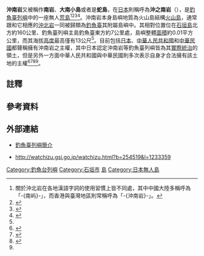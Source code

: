 {{Coord|25|45|19|N|123|33|59|E|display = title}}
{{noteTA
| G1 = 钓鱼台
}}
{{Infobox disputed islands
| plural = yes
| name = 沖南岩
| image name = Okinominamiiwa of Senkaku Islands.jpg
| image caption = [[日本|日本]][[國土交通省|國土交通省]]於空中所拍攝的沖南岩，攝於1978年。
| image size = 300px
| locator map = Diaoyutai senkaku.png
| map_custom =
| native name =
| native name link =
| other_names = <br />[[漢語|漢語]]：-{南屿}-、-{沖南岩}-<br />[[日語|日語]]：{{lang|ja|沖の南岩}}、{{lang|ja|沖ノ南岩}}、{{lang|ja|おきのみなみいわ}}
| location = [[太平洋|太平洋]][[東海|東海]]
| coordinates = {{Coord|25|45|19|N|123|33|59|E|type:isle|display = inline}}<ref>{{Cite web|url=http://www.soa.gov.cn/soa/news/importantnews/webinfo/2012/09/1347338538857746.htm|title=钓鱼岛及其部分附属岛屿地理坐标|author=|date=2012年9月15日|publisher=[[國家海洋局|國家海洋局]]|language=zh-hans|accessdate=2012年2月17日|quote=|deadurl=yes|archiveurl=https://web.archive.org/web/20120918221427/http://www.soa.gov.cn/soa/news/importantnews/webinfo/2012/09/1347338538857746.htm|archivedate=2012年9月18日}}</ref>
| archipelago =
| total islands = 1座島礁
| major islands = 
| area = 0.01[[平方公里|平方公里]]（2.5英畝<ref name="沖繩縣廳">{{Cite web |url= http://www.pref.okinawa.jp/tochi/toukeide%20tousyo.html |script-title= ja:沖縄県島しょ別面積一覧 |author=  |date= 2007年12月 |publisher= {{Link-ja|沖繩縣廳|沖縄県庁}} |language= ja |accessdate= 2012年11月16日 |quote=  |deadurl= yes |archiveurl= https://web.archive.org/web/20120514204807/http://www.pref.okinawa.jp/tochi/toukeide%20tousyo.html |archivedate= 2012年5月14日 }}</ref>）
| length = 
| width =
| coastline= 
| highest mount = 13[[公尺|公尺]]（43英尺）
| elevation = 
| country claim = {{JPN}}
| country claim divisions title = 大字
| country claim divisions = [[沖繩縣|沖繩縣]][[石垣市|石垣市]][[登野城|登野城]]<ref name = "角川日本地理大辭典">{{Cite book | author =  | title = 《{{Link-ja|角川日本地理大辭典|角川日本地名大辞典|角川日本地理大辭典（47）沖繩縣}}》 | location = 日本富士見 | publisher = [[角川書店|角川書店]] | date = 1986年6月 | pages = 第332頁 | ISBN = 978-4040014708 | accessdate = 2012年11月16日 | url =  | language = ja | quote =  }}</ref>
| country claim capital city = 
| country claim largest city = 
| country claim largest city population =
| country claim leader title =
| country claim leader name =
| country 1 claim = {{PRC}}
| country 1 claim divisions title = 里
| country 1 claim divisions = [[台灣省_(中華人民共和國)|臺灣省]][[宜蘭縣|宜蘭縣]][[頭城鎮|頭城鎮]][[大溪里_(宜蘭縣)|大溪里]]<ref>{{Cite web |url= http://news.xinhuanet.com/2012-09/25/c_113202698.htm |title= 《钓鱼岛是中国的固有领土》白皮书 |author= [[國務院新聞辦公室|國務院新聞辦公室]] |date= 2012年9月25日 |publisher= [[新華網|新華網]] |language= zh-hans |accessdate= 2012年11月16日 |quote=  |archive-date= 2018年12月25日 |archive-url= https://web.archive.org/web/20181225074916/http://www.xinhuanet.com//2012-09/25/c_113202698.htm |dead-url= no }}</ref><ref>{{Cite web |url= http://ir.canterbury.ac.nz/bitstream/10092/4085/1/thesis_fulltext.pdf |title= The Diaoyu / Senkaku Islands Dispute |author= Martin Lohmeyer |date= 2008年 |publisher= [[坎特伯雷大學|坎特伯雷大學]] |language= en |accessdate= 2012年11月16日 |quote=  |archive-date= 2011年7月18日 |archive-url= https://web.archive.org/web/20110718173058/http://ir.canterbury.ac.nz/bitstream/10092/4085/1/thesis_fulltext.pdf |dead-url= yes }}</ref>
| country 1 claim capital city = 
| country 1 claim largest city =
| country 1 claim largest city population =
| country 1 claim leader title =
| country 1 claim leader name =
| country 2 claim = {{ROC}}
| country 2 claim divisions title = 里
| country 2 claim divisions = [[臺灣省|臺灣省]][[宜蘭縣|宜蘭縣]][[頭城鎮|頭城鎮]][[大溪里_(宜蘭縣)|大溪里]]<ref>{{Cite web |url= http://www.mofa.gov.tw/official/Home/Detail/3ae02dac-e8cc-479b-9fac-c65f31742761?arfid=2b7802ba-d5e8-4538-9ec2-4eb818179015&opno=027ffe58-09dd-4b7c-a554-99def06b00a1 |title= 釣魚臺列嶼之主權聲明 |author=  |date= 2012年4月3日 |publisher= [[中華民國外交部|中華民國外交部]] |language= zh-hant |accessdate= 2012年11月16日 |quote=  |archive-date= 2013年9月28日 |archive-url= https://web.archive.org/web/20130928150752/http://www.mofa.gov.tw/official/Home/Detail/3ae02dac-e8cc-479b-9fac-c65f31742761?arfid=2b7802ba-d5e8-4538-9ec2-4eb818179015&opno=027ffe58-09dd-4b7c-a554-99def06b00a1 |dead-url= no }}</ref>
| country 2 claim capital city =
| country 2 claim largest city =
| country 2 claim largest city population =
| country 2 claim leader title =
| country 2 claim leader name =
| country = 
| country admin divisions title =
| country admin divisions = 
| country capital city = 
| country largest city = 
| country largest city population = 
| country leader title = 
| country leader name = 
| demonym = 
| population = 0人
| population as of =
| density =
| ethnic groups =
| additional info =
}}

'''沖南岩'''又被稱作'''南岩'''、'''大南小島'''或者是'''蛇島'''，在[[日本|日本]]則稱呼為'''沖之南岩'''（{{jpn|j= 沖の南岩 |hg= おきのみなみいわ |rm= Oki-no-Minami-iwa }}），是[[釣魚臺列嶼|釣魚臺列嶼]]中的一座無人[[荒島|荒島]]<ref group= "註">關於沖北岩在各地漢語字詞的使用習慣上皆不同處，其中中國大陸多稱呼為「-{南屿}-」，而香港與臺灣地區則常稱呼為「-{沖南岩}-」。</ref><ref>{{Cite web |url= http://mil.sohu.com/20101002/n275398296.shtml |title= 大陆台湾渔政船同时巡视钓鱼岛 日本巡逻舰无奈 |author= 刘峰 |date= 2010年10月2日 |publisher= [[搜狐|搜狐]] |language= zh-hans |accessdate= 2012年11月16日 |quote=  |archive-date= 2013年12月3日 |archive-url= https://web.archive.org/web/20131203015037/http://mil.sohu.com/20101002/n275398296.shtml |dead-url= no }}</ref><ref>{{Cite web |url= http://news.xinhuanet.com/ziliao/2003-01/23/content_703922.htm |title= 神聖的領土釣魚諸島 |author= 董曉 |date= 2003年1月23日 |publisher= [[新華網|新華網]] |language= zh-hant |accessdate= 2013年11月28日 |quote=  |archive-date= 2012年11月6日 |archive-url= https://web.archive.org/web/20121106054750/http://news.xinhuanet.com/ziliao/2003-01/23/content_703922.htm |dead-url= no }}</ref><ref>{{Cite web |url= http://www.ifeng.com.tw/twnews/detail_2012_10/26/18591005_0.shtml |title= 釣魚島寶藏解祕 台日漁民冒險登島賺外快 |author= [[聯合新聞網|聯合新聞網]] |date= 2012年10月26日 |publisher= [[鳳凰衛視|鳳凰衛視]] |language= zh-hant |accessdate= 2013年11月28日 |quote=  |archive-date= 2013年12月3日 |archive-url= https://web.archive.org/web/20131203001250/http://www.ifeng.com.tw/twnews/detail_2012_10/26/18591005_0.shtml |dead-url= yes }}</ref>。沖南岩本身島嶼地質為火山島結構[[火山島|火山島]]，通常跟和它相應的[[沖北岩|沖北岩]]一同被歸類為[[釣魚臺|釣魚臺]]其附屬島嶼中。其相對位置位在[[石垣島|石垣島]]北方約160公里、釣魚臺列嶼主島釣魚臺東方約7公里處，島嶼整體[[面積|面積]]約0.01平方公里，而其海拔[[高度|高度]]最高僅有13公尺<ref name = "沖繩縣廳"/>。目前包括[[日本|日本]]、[[中華人民共和國|中華人民共和國]]和[[中華民國|中華民國]]都聲稱擁有沖南岩之主權，其中日本認定沖南岩等釣魚臺列嶼皆為其[[實際統治|實際統治]]的領土，但是另外一方面中華人民共和國與中華民國則多次表示自身才合法擁有該土地的主權<ref name="#1">{{Cite book|title=中国海岛开发与保护 地理学视角|last=张耀光编|first=|publisher=北京：海洋出版社|year=2012.06|isbn=978-7-5027-8291-7|location=|pages=126-128}}</ref><ref>{{Cite book|title=中国海洋权益争端的国际法分析|last=冯学智主编|first=|publisher=北京：中国政法大学出版社|year=2013.03|isbn=978-7-5620-4628-8|location=|pages=102-105}}</ref><ref>{{Cite book|title=钓鱼岛|last=疏震娅，张海文著|first=|publisher=北京：五洲传播出版社|year=2014.11|isbn=978-7-5085-2902-8|location=|pages=1-50}}</ref><ref name="#1"/>。

== 註釋 ==
{{Refbegin|}}
<references group = "註"/>
{{Refend}}

== 參考資料 ==
{{Reflist}}

== 外部連結 ==
* {{zh-tw}} [https://web.archive.org/web/20120614114615/http://maritimeinfo.moi.gov.tw/marineweb/layout_C10.aspx 釣魚臺列嶼簡介]
* {{ja}} http://watchizu.gsi.go.jp/watchizu.html?b=254519&l=1233359 {{Wayback|url=http://watchizu.gsi.go.jp/watchizu.html?b=254519&l=1233359 |date=20131203020640 }}

{{钓鱼岛及其附属岛屿}}
{{中華民國島嶼}}

[[Category:釣魚台列嶼|Category:釣魚台列嶼]]
[[Category:石垣市|Category:石垣市]]
[[Category:頭城鎮地理|島]]
[[Category:日本無人島|Category:日本無人島]]